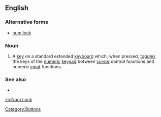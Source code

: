 ==English==
===Alternative forms===
* [[num lock]]

===Noun===
{{en-noun|head=[[num|Num]] [[lock|Lock]]}}

# {{computing}} A [[key]] on a standard extended [[keyboard]] which, when pressed, [[toggle]]s the keys of the [[numeric]] [[keypad]] between [[cursor]] control functions and numeric [[input]] functions.

===See also===
* {{list|en|computer keys}}

[[zh:Num Lock]]
[[Category:Buttons]]